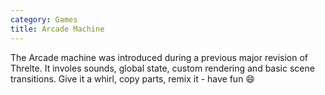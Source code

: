 ```yaml
---
category: Games
title: Arcade Machine
---
```


The Arcade machine was introduced during a previous major revision of Threlte.
It involes sounds, global state, custom rendering and basic scene transitions.
Give it a whirl, copy parts, remix it - have fun 😄

<Example path="core/three-arcade-game" />
